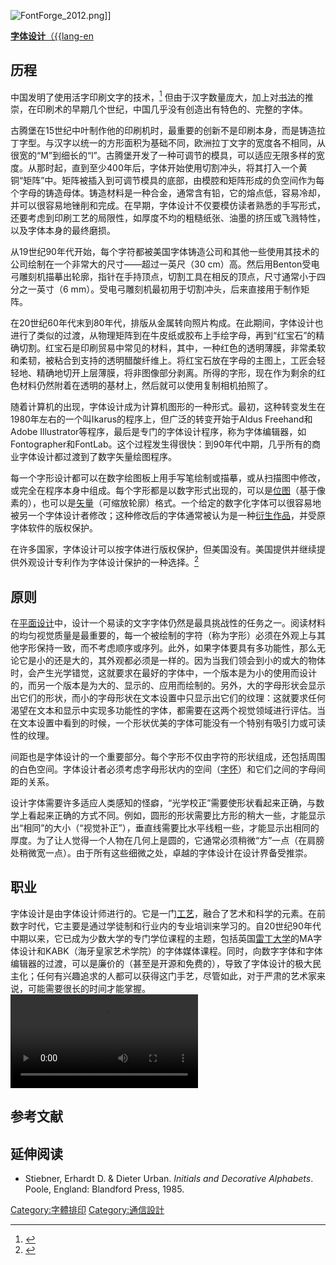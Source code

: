 {{Multiple issues|
{{Expert needed|subject=字体设计|time=2021-02-15T02:04:12+00:00}}
{{Refimprove|time=2021-02-15T02:04:12+00:00}}
}}
[[Image:FontForge_2012.png|thumb]]]]

[[FontForge|'''字体设计'''（{{lang-en]]

== 历程 ==
中国发明了使用活字印刷文字的技术，<ref>{{Citation|title=Movable type|date=2019-01-23|url=https://en.wikipedia.org/w/index.php?title=Movable_type&oldid=879733374|work=Wikipedia|language=en|access-date=2019-02-04}}</ref> 但由于汉字数量庞大，加上对[[书法|书法]]的推崇，在印刷术的早期几个世纪，中国几乎没有创造出有特色的、完整的字体。

古腾堡在15世纪中叶制作他的印刷机时，最重要的创新不是印刷本身，而是铸造拉丁字型。与汉字以统一的方形面积为基础不同，欧洲拉丁文字的宽度各不相同，从很宽的“M”到细长的“l”。古腾堡开发了一种可调节的模具，可以适应无限多样的宽度。从那时起，直到至少400年后，字体开始使用切割冲头，将其打入一个黄铜“矩阵”中。矩阵被插入到可调节模具的底部，由模腔和矩阵形成的负空间作为每个字母的铸造母体。铸造材料是一种合金，通常含有铅，它的熔点低，容易冷却，并可以很容易地锉削和完成。在早期，字体设计不仅要模仿读者熟悉的手写形式，还要考虑到印刷工艺的局限性，如厚度不均的粗糙纸张、油墨的挤压或飞溅特性，以及字体本身的最终磨损。

从19世纪90年代开始，每个字符都被美国字体铸造公司和其他一些使用其技术的公司绘制在一个非常大的尺寸——超过一英尺（30 cm）高。然后用Benton受电弓雕刻机描摹出轮廓，指针在手持顶点，切割工具在相反的顶点，尺寸通常小于四分之一英寸（6 mm）。受电弓雕刻机最初用于切割冲头，后来直接用于制作矩阵。

在20世纪60年代末到80年代，排版从金属转向照片构成。在此期间，字体设计也进行了类似的过渡，从物理矩阵到在牛皮纸或胶布上手绘字母，再到“红宝石”的精确切割。红宝石是印刷贸易中常见的材料，其中，一种红色的透明薄膜，非常柔软和柔韧，被粘合到支持的透明醋酸纤维上。将红宝石放在字母的主图上，工匠会轻轻地、精确地切开上层薄膜，将非图像部分剥离。所得的字形，现在作为剩余的红色材料仍然附着在透明的基材上，然后就可以使用复制相机拍照了。

随着计算机的出现，字体设计成为计算机图形的一种形式。最初，这种转变发生在1980年左右的一个叫Ikarus的程序上，但广泛的转变开始于Aldus Freehand和Adobe Illustrator等程序，最后是专门的字体设计程序，称为字体编辑器，如Fontographer和FontLab。这个过程发生得很快：到90年代中期，几乎所有的商业字体设计都过渡到了数字矢量绘图程序。

每一个字形设计都可以在数字绘图板上用手写笔绘制或描摹，或从扫描图中修改，或完全在程序本身中组成。每个字形都是以数字形式出现的，可以是[[位图|位图]]（基于像素的），也可以是[[矢量图形|矢量]]（可缩放轮廓）格式。一个给定的数字化字体可以很容易地被另一个字体设计者修改；这种修改后的字体通常被认为是一种[[衍生作品|衍生作品]]，并受原字体软件的版权保护。

在许多国家，字体设计可以按字体进行版权保护，但美国没有。美国提供并继续提供外观设计专利作为字体设计保护的一种选择。<ref>{{cite web | url=http://www.uspto.gov/web/offices/ac/ido/oeip/taf/patdesc.htm | title=Types of Patents | publisher=United States Patent and Trademark Office | access-date=6 March 2015 | archive-date=2017-05-02 | archive-url=https://web.archive.org/web/20170502023619/https://www.uspto.gov/web/offices/ac/ido/oeip/taf/patdesc.htm | dead-url=no }}</ref>

==原则==
在[[平面设计|平面设计]]中，设计一个易读的文字字体仍然是最具挑战性的任务之一。阅读材料的均匀视觉质量是最重要的，每一个被绘制的字符（称为字形）必须在外观上与其他字形保持一致，而不考虑顺序或序列。此外，如果字体要具有多功能性，那么无论它是小的还是大的，其外观都必须是一样的。因为当我们领会到小的或大的物体时，会产生光学错觉，这就要求在最好的字体中，一个版本是为小的使用而设计的，而另一个版本是为大的、显示的、应用而绘制的。另外，大的字母形状会显示出它们的形状，而小的字母形状在文本设置中只显示出它们的纹理：这就要求任何渴望在文本和显示中实现多功能性的字体，都需要在这两个视觉领域进行评估。当在文本设置中看到的时候，一个形状优美的字体可能没有一个特别有吸引力或可读性的纹理。

间距也是字体设计的一个重要部分。每个字形不仅由字符的形状组成，还包括周围的白色空间。字体设计者必须考虑字母形状内的空间（[[字怀|字怀]]）和它们之间的字母间距的关系。

设计字体需要许多适应人类感知的怪癖，“光学校正”需要使形状看起来正确，与数学上看起来正确的方式不同。例如，圆形的形状需要比方形的稍大一些，才能显示出“相同”的大小（“视觉补正”），垂直线需要比水平线粗一些，才能显示出相同的厚度。为了让人觉得一个人物在几何上是圆的，它通常必须稍微“方”一点（在肩膀处稍微宽一点）。由于所有这些细微之处，卓越的字体设计在设计界备受推崇。

==职业==
字体设计是由字体设计师进行的。它是一门[[工艺|工艺]]，融合了艺术和科学的元素。在前数字时代，它主要是通过学徒制和行业内的专业培训来学习的。自20世纪90年代中期以来，它已成为少数大学的专门学位课程的主题，包括英国[[雷丁大学|雷丁大学]]的MA字体设计和KABK（海牙皇家艺术学院）的字体媒体课程。同时，向数字字体和字体编辑器的过渡，可以是廉价的（甚至是开源和免费的），导致了字体设计的极大民主化；任何有兴趣追求的人都可以获得这门手艺，尽管如此，对于严肃的艺术家来说，可能需要很长的时间才能掌握。
[[File:Friedlaender.webmsd.webm|thumb]]

==参考文献==
{{reflist}}

==延伸阅读==
*Stiebner, Erhardt D. & Dieter Urban. ''Initials and Decorative Alphabets''. Poole, England: Blandford Press, 1985. {{ISBN|0-7137-1640-1}}

{{Typography terms}}
{{Design}}

[[Category:字體排印|Category:字體排印]]
[[Category:通信設計|Category:通信設計]]
